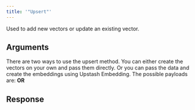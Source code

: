 ```yaml
---
title: '"Upsert"'
---
```

Used to add new vectors or update an existing vector.
## Arguments
There are two ways to use the upsert method. You can either create the vectors on your own and pass them directly.
Or you can pass the data and create the embeddings using Upstash Embedding. The possible payloads are:
**OR**
## Response